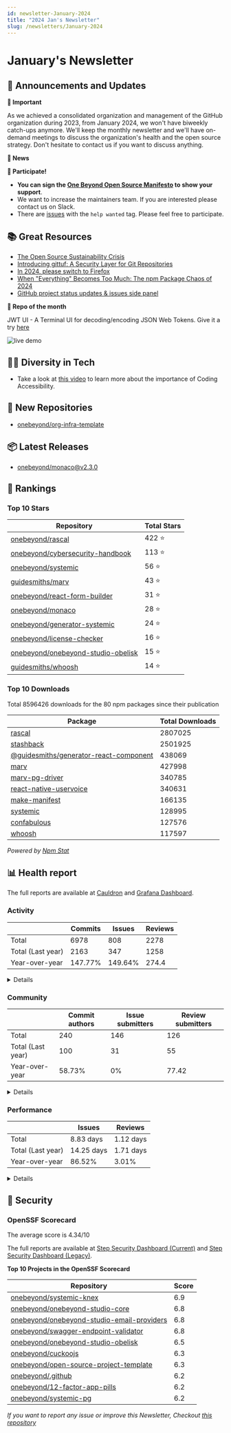 ```yaml
---
id: newsletter-January-2024
title: "2024 Jan's Newsletter"
slug: /newsletters/January-2024
---
```


# January's Newsletter

## 📢 Announcements and Updates

**🚨 Important**

As we achieved a consolidated organization and management of the GitHub organization during 2023, from January 2024, we won't have biweekly catch-ups anymore. We'll keep the monthly newsletter and we'll have on-demand meetings to discuss the organization's health and the open source strategy. Don't hesitate to contact us if you want to discuss anything.

**📰 News**

<!--- @TODO: Manual addition --->

**🙌 Participate!**
- **You can sign the [One Beyond Open Source Manifesto](/open-source-manifesto) to show your support**.
- We want to increase the maintainers team. If you are interested please contact us on Slack.
- There are [issues](https://github.com/search?q=user%3Aonebeyond+user%3Aguidesmiths+label%3A%22help+wanted%22+state%3Aopen&type=Issues&ref=advsearch&l=&l=) with the `help wanted` tag. Please feel free to participate.

## 📚 Great Resources

- [The Open Source Sustainability Crisis](https://openpath.chadwhitacre.com/2024/the-open-source-sustainability-crisis/)
- [Introducing gittuf: A Security Layer for Git Repositories](https://openssf.org/blog/2024/01/18/introducing-gittuf-a-security-layer-for-git-repositories/)
- [In 2024, please switch to Firefox](https://roytanck.com/2023/12/23/in-2024-please-switch-to-firefox/)
- [When "Everything" Becomes Too Much: The npm Package Chaos of 2024](https://socket.dev/blog/when-everything-becomes-too-much)
- [GitHub project status updates & issues side panel](https://github.blog/changelog/2024-01-18-github-issues-projects-project-status-updates-issues-side-panel/)

**👀 Repo of the month**

JWT UI - A Terminal UI for decoding/encoding JSON Web Tokens. Give it a try [here](https://github.com/jwt-rs/jwt-ui)

![live demo](https://github.com/jwt-rs/jwt-ui/raw/main/screenshots/decoder.png)

## 🧑‍💻 Diversity in Tech

- Take a look at [this video](https://youtu.be/MmHqthzJER4?feature=shared) to learn more about the importance of Coding Accessibility.

## 🍿 New Repositories

- [onebeyond/org-infra-template](https://github.com/onebeyond/org-infra-template)

## 📦 Latest Releases

- [onebeyond/monaco@v2.3.0](https://github.com/onebeyond/monaco/releases/tag/v2.3.0)

## 🥇 Rankings

### Top 10 Stars

| Repository | Total Stars | 
| -- | -- |
| [onebeyond/rascal](https://github.com/onebeyond/rascal) | 422 ⭐️ |
| [onebeyond/cybersecurity-handbook](https://github.com/onebeyond/cybersecurity-handbook) | 113 ⭐️ |
| [onebeyond/systemic](https://github.com/onebeyond/systemic) | 56 ⭐️ |
| [guidesmiths/marv](https://github.com/guidesmiths/marv) | 43 ⭐️ |
| [onebeyond/react-form-builder](https://github.com/onebeyond/react-form-builder) | 31 ⭐️ |
| [onebeyond/monaco](https://github.com/onebeyond/monaco) | 28 ⭐️ |
| [onebeyond/generator-systemic](https://github.com/onebeyond/generator-systemic) | 24 ⭐️ |
| [onebeyond/license-checker](https://github.com/onebeyond/license-checker) | 16 ⭐️ |
| [onebeyond/onebeyond-studio-obelisk](https://github.com/onebeyond/onebeyond-studio-obelisk) | 15 ⭐️ |
| [guidesmiths/whoosh](https://github.com/guidesmiths/whoosh) | 14 ⭐️ |


### Top 10 Downloads

Total 8596426 downloads for the 80 npm packages since their publication

| Package | Total Downloads | 
| -- | -- |
| [rascal](https://www.npmjs.com/package/rascal) | 2807025 |
| [stashback](https://www.npmjs.com/package/stashback) | 2501925 |
| [@guidesmiths/generator-react-component](https://www.npmjs.com/package/@guidesmiths/generator-react-component) | 438069 |
| [marv](https://www.npmjs.com/package/marv) | 427998 |
| [marv-pg-driver](https://www.npmjs.com/package/marv-pg-driver) | 340785 |
| [react-native-uservoice](https://www.npmjs.com/package/react-native-uservoice) | 340631 |
| [make-manifest](https://www.npmjs.com/package/make-manifest) | 166135 |
| [systemic](https://www.npmjs.com/package/systemic) | 128995 |
| [confabulous](https://www.npmjs.com/package/confabulous) | 127576 |
| [whoosh](https://www.npmjs.com/package/whoosh) | 117597 |

_Powered by [Npm Stat](https://github.com/pvorb/npm-stat.com)_


## 📊 Health report

The full reports are available at [Cauldron](https://cauldron.io/project/7192) and [Grafana Dashboard](https://cauldron.io/project/7192/public-kibana).

### Activity

| | Commits | Issues |  Reviews | 
| -- | -- | -- | -- |
| Total | 6978 | 808 | 2278 |
| Total (Last year)	| 2163 | 347 | 1258 |
| Year-over-year | 147.77% | 149.64% | 274.4 |

<details>
    <summary>Details</summary>

- Commits: 371
- Lines/commit: 1276.44
- Lines/commit/file: 0.88
- Issues created: 75
- Issues closed: 29
- Issues open: 265
- Pull requests created: 265
- Pull requests closed: 266
- Pull requests open: 204

</details>


### Community

| | Commit authors | Issue submitters |  Review submitters | 
| -- | -- | -- | -- |
| Total | 240 | 146 | 126 |
| Total (Last year)	| 100 | 31 | 55 |
| Year-over-year | 58.73% | 0% | 77.42 |

<details>
    <summary>Details</summary>

**Active People**
- Git Authors: 36
- Issue Authors: 13
- PRs Submitters: 21

**Onboarding**
- Git Authors: 6
- Issue Authors: 5
- PRs Submitters: 4

</details>


### Performance


| | Issues | Reviews | 
| -- | -- | -- |
| Total | 8.83 days | 1.12 days |
| Total (Last year)	| 14.25 days | 1.71 days |
| Year-over-year | 86.52% | 3.01% |


<details>
    <summary>Details</summary>

**Issues**
- Time Open (average): 465.52 days
- Time Open (median): 303.7 days
- Open Issues: 265

**Reviews**
- Time Open (average): 499.46 days
- Time Open (median): 408.75 days
- Open Reviews: 204

</details>


## 🔐 Security

### OpenSSF Scorecard

The average score is 4.34/10

The full reports are available at [Step Security Dashboard (Current)](https://app.stepsecurity.io/github/app/onebeyond/onebeyond/repositories) and [Step Security Dashboard (Legacy)](https://app.stepsecurity.io/github/app/onebeyond/guidesmiths/repositories).


**Top 10 Projects in the OpenSSF Scorecard**


| Repository | Score |
| -- | -- |
| [onebeyond/systemic-knex](https://github.com/onebeyond/systemic-knex) | 6.9 |
| [onebeyond/onebeyond-studio-core](https://github.com/onebeyond/onebeyond-studio-core) | 6.8 |
| [onebeyond/onebeyond-studio-email-providers](https://github.com/onebeyond/onebeyond-studio-email-providers) | 6.8 |
| [onebeyond/swagger-endpoint-validator](https://github.com/onebeyond/swagger-endpoint-validator) | 6.8 |
| [onebeyond/onebeyond-studio-obelisk](https://github.com/onebeyond/onebeyond-studio-obelisk) | 6.5 |
| [onebeyond/cuckoojs](https://github.com/onebeyond/cuckoojs) | 6.3 |
| [onebeyond/open-source-project-template](https://github.com/onebeyond/open-source-project-template) | 6.3 |
| [onebeyond/.github](https://github.com/onebeyond/.github) | 6.2 |
| [onebeyond/12-factor-app-pills](https://github.com/onebeyond/12-factor-app-pills) | 6.2 |
| [onebeyond/systemic-pg](https://github.com/onebeyond/systemic-pg) | 6.2 |

_If you want to report any issue or improve this Newsletter, Checkout [this repository](https://github.com/onebeyond/newsletter-generator)_
